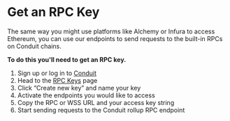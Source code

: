 # Get an RPC Key

The same way you might use platforms like Alchemy or Infura to access Ethereum, you can use our endpoints to send requests to the built-in RPCs on Conduit chains. 

**To do this you'll need to get an RPC key.**

1. Sign up or log in to [Conduit](https://app.conduit.xyz/)
2. Head to the [RPC Keys](https://app.conduit.xyz/rpc-keys) page
4. Click “Create new key” and name your key
5. Activate the endpoints you would like to access
5. Copy the RPC or WSS URL and your access key string
6. Start sending requests to the Conduit rollup RPC endpoint